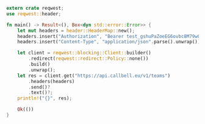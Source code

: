 ```rust
extern crate reqwest;
use reqwest::header;

fn main() -> Result<(), Box<dyn std::error::Error>> {
    let mut headers = header::HeaderMap::new();
    headers.insert("Authorization", "Bearer test_gshuPaZoeEG6ovbc8M79w0QyM".parse().unwrap());
    headers.insert("Content-Type", "application/json".parse().unwrap());

    let client = reqwest::blocking::Client::builder()
        .redirect(reqwest::redirect::Policy::none())
        .build()
        .unwrap();
    let res = client.get("https://api.callbell.eu/v1/teams")
        .headers(headers)
        .send()?
        .text()?;
    println!("{}", res);

    Ok(())
}

```